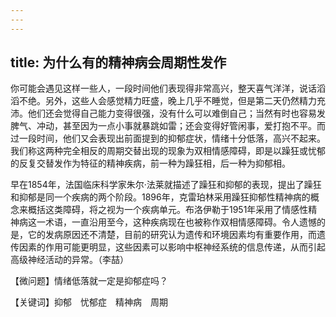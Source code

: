 ```yaml
---
---
---
```

title: 为什么有的精神病会周期性发作
---




你可能会遇见这样一些人，一段时间他们表现得非常高兴，整天喜气洋洋，说话滔滔不绝。另外，这些人会感觉精力旺盛，晚上几乎不睡觉，但是第二天仍然精力充沛。他们还会觉得自己能力变得很强，没有什么可以难倒自己；当然有时也容易发脾气、冲动，甚至因为一点小事就暴跳如雷；还会变得好管闲事，爱打抱不平。而过一段时间，他们又会表现出前面提到的抑郁症状，情绪十分低落，高兴不起来。我们称这两种完全相反的周期交替出现的现象为双相情感障碍，即是以躁狂或忧郁的反复交替发作为特征的精神疾病，前一种为躁狂相，后一种为抑郁相。



早在1854年，法国临床科学家朱尔·法莱就描述了躁狂和抑郁的表现，提出了躁狂和抑郁是同一个疾病的两个阶段。1896年，克雷珀林采用躁狂抑郁性精神病的概念来概括这类障碍，将之视为一个疾病单元。布洛伊勒于1951年采用了情感性精神病这一术语，一直沿用至今，这种疾病现在也被称作双相情感障碍。令人遗憾的是，它的发病原因还不清楚，目前的研究认为遗传和环境因素均有重要作用，而遗传因素的作用可能更明显，这些因素可以影响中枢神经系统的信息传递，从而引起高级神经活动的异常。（李喆）





【微问题】情绪低落就一定是抑郁症吗？

【关键词】抑郁　忧郁症　精神病　周期